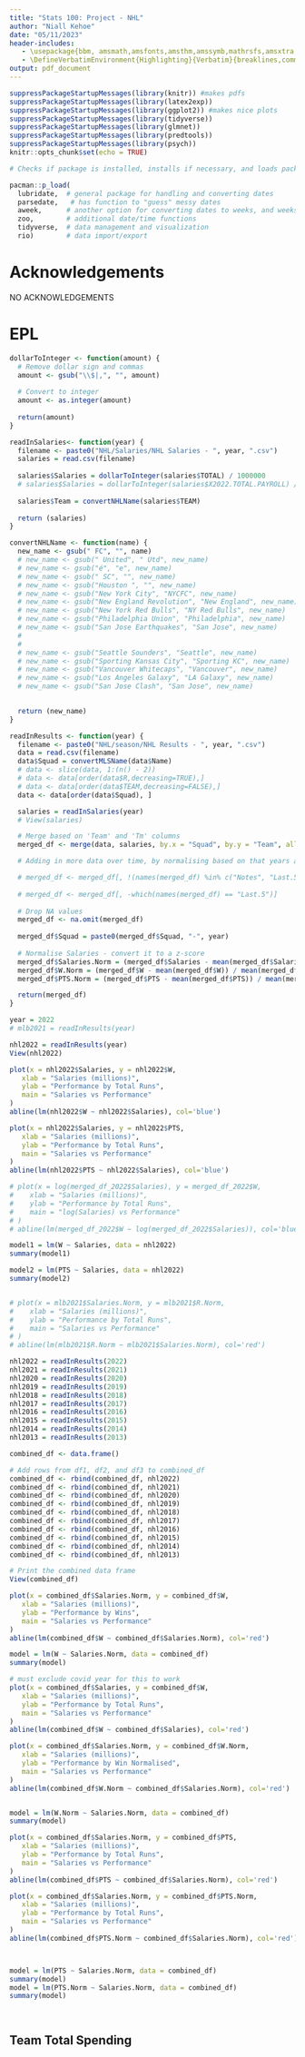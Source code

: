 ```yaml
---
title: "Stats 100: Project - NHL"
author: "Niall Kehoe"
date: "05/11/2023"
header-includes:
   - \usepackage{bbm, amsmath,amsfonts,amsthm,amssymb,mathrsfs,amsxtra,amscd,latexsym, xcolor, graphicx, fvextra}
   - \DefineVerbatimEnvironment{Highlighting}{Verbatim}{breaklines,commandchars=\\\{\}}
output: pdf_document
---
```


\newcommand{\Var}{\mathrm{Var}}

```r
suppressPackageStartupMessages(library(knitr)) #makes pdfs
suppressPackageStartupMessages(library(latex2exp))
suppressPackageStartupMessages(library(ggplot2)) #makes nice plots
suppressPackageStartupMessages(library(tidyverse))
suppressPackageStartupMessages(library(glmnet))
suppressPackageStartupMessages(library(predtools))
suppressPackageStartupMessages(library(psych))
knitr::opts_chunk$set(echo = TRUE)

# Checks if package is installed, installs if necessary, and loads package for current session

pacman::p_load(
  lubridate,  # general package for handling and converting dates  
  parsedate,   # has function to "guess" messy dates
  aweek,      # another option for converting dates to weeks, and weeks to dates
  zoo,        # additional date/time functions
  tidyverse,  # data management and visualization  
  rio)        # data import/export
```

# Acknowledgements

NO ACKNOWLEDGEMENTS

# EPL

```r

dollarToInteger <- function(amount) {
  # Remove dollar sign and commas
  amount <- gsub("\\$|,", "", amount)
  
  # Convert to integer
  amount <- as.integer(amount)
  
  return(amount)
}

readInSalaries<- function(year) {
  filename <- paste0("NHL/Salaries/NHL Salaries - ", year, ".csv")
  salaries = read.csv(filename)
  
  salaries$Salaries = dollarToInteger(salaries$TOTAL) / 1000000
  # salaries$Salaries = dollarToInteger(salaries$X2022.TOTAL.PAYROLL) / 1000000
  
  salaries$Team = convertNHLName(salaries$TEAM)
  
  return (salaries)
}

```

```r


convertNHLName <- function(name) {
  new_name <- gsub(" FC", "", name)
  # new_name <- gsub(" United", " Utd", new_name)
  # new_name <- gsub("é", "e", new_name)
  # new_name <- gsub(" SC", "", new_name)
  # new_name <- gsub("Houston ", "", new_name)
  # new_name <- gsub("New York City", "NYCFC", new_name)
  # new_name <- gsub("New England Revolution", "New England", new_name)
  # new_name <- gsub("New York Red Bulls", "NY Red Bulls", new_name)
  # new_name <- gsub("Philadelphia Union", "Philadelphia", new_name)
  # new_name <- gsub("San Jose Earthquakes", "San Jose", new_name)
  # 
  # 
  # new_name <- gsub("Seattle Sounders", "Seattle", new_name)
  # new_name <- gsub("Sporting Kansas City", "Sporting KC", new_name)
  # new_name <- gsub("Vancouver Whitecaps", "Vancouver", new_name)
  # new_name <- gsub("Los Angeles Galaxy", "LA Galaxy", new_name)
  # new_name <- gsub("San Jose Clash", "San Jose", new_name)
  	

  return (new_name)
}

readInResults <- function(year) {
  filename <- paste0("NHL/season/NHL Results - ", year, ".csv")
  data = read.csv(filename)
  data$Squad = convertMLSName(data$Name)
  # data <- slice(data, 1:(n() - 2))
  # data <- data[order(data$R,decreasing=TRUE),]
  # data <- data[order(data$TEAM,decreasing=FALSE),]
  data <- data[order(data$Squad), ]

  salaries = readInSalaries(year)
  # View(salaries)

  # Merge based on 'Team' and 'Tm' columns
  merged_df <- merge(data, salaries, by.x = "Squad", by.y = "Team", all = TRUE)

  # Adding in more data over time, by normalising based on that years average

  # merged_df <- merged_df[, !(names(merged_df) %in% c("Notes", "Last.5"))]
  
  # merged_df <- merged_df[, -which(names(merged_df) == "Last.5")]
  
  # Drop NA values
  merged_df <- na.omit(merged_df)
  
  merged_df$Squad = paste0(merged_df$Squad, "-", year)
  
  # Normalise Salaries - convert it to a z-score
  merged_df$Salaries.Norm = (merged_df$Salaries - mean(merged_df$Salaries)) / mean(merged_df$Salaries)
  merged_df$W.Norm = (merged_df$W - mean(merged_df$W)) / mean(merged_df$W)
  merged_df$PTS.Norm = (merged_df$PTS - mean(merged_df$PTS)) / mean(merged_df$PTS)

  return(merged_df)
}

year = 2022
# mlb2021 = readInResults(year)

nhl2022 = readInResults(year)
View(nhl2022)


```

```r
plot(x = nhl2022$Salaries, y = nhl2022$W,
   xlab = "Salaries (millions)",
   ylab = "Performance by Total Runs",	 
   main = "Salaries vs Performance"
)
abline(lm(nhl2022$W ~ nhl2022$Salaries), col='blue')

plot(x = nhl2022$Salaries, y = nhl2022$PTS,
   xlab = "Salaries (millions)",
   ylab = "Performance by Total Runs",	 
   main = "Salaries vs Performance"
)
abline(lm(nhl2022$PTS ~ nhl2022$Salaries), col='blue')

```

```r



# plot(x = log(merged_df_2022$Salaries), y = merged_df_2022$W,
#    xlab = "Salaries (millions)",
#    ylab = "Performance by Total Runs",	 
#    main = "log(Salaries) vs Performance"
# )
# abline(lm(merged_df_2022$W ~ log(merged_df_2022$Salaries)), col='blue')
```

```r


model1 = lm(W ~ Salaries, data = nhl2022)
summary(model1)

model2 = lm(PTS ~ Salaries, data = nhl2022)
summary(model2)


```

```r



```

```r

# plot(x = mlb2021$Salaries.Norm, y = mlb2021$R.Norm,
#    xlab = "Salaries (millions)",
#    ylab = "Performance by Total Runs",	 
#    main = "Salaries vs Performance"
# )
# abline(lm(mlb2021$R.Norm ~ mlb2021$Salaries.Norm), col='red')
```

```r

nhl2022 = readInResults(2022)
nhl2021 = readInResults(2021)
nhl2020 = readInResults(2020)
nhl2019 = readInResults(2019)
nhl2018 = readInResults(2018)
nhl2017 = readInResults(2017)
nhl2016 = readInResults(2016)
nhl2015 = readInResults(2015)
nhl2014 = readInResults(2014)
nhl2013 = readInResults(2013)

combined_df <- data.frame()

# Add rows from df1, df2, and df3 to combined_df
combined_df <- rbind(combined_df, nhl2022)
combined_df <- rbind(combined_df, nhl2021)
combined_df <- rbind(combined_df, nhl2020)
combined_df <- rbind(combined_df, nhl2019)
combined_df <- rbind(combined_df, nhl2018)
combined_df <- rbind(combined_df, nhl2017)
combined_df <- rbind(combined_df, nhl2016)
combined_df <- rbind(combined_df, nhl2015)
combined_df <- rbind(combined_df, nhl2014)
combined_df <- rbind(combined_df, nhl2013)

# Print the combined data frame
View(combined_df)
```

```r


plot(x = combined_df$Salaries.Norm, y = combined_df$W,
   xlab = "Salaries (millions)",
   ylab = "Performance by Wins",	 
   main = "Salaries vs Performance"
)
abline(lm(combined_df$W ~ combined_df$Salaries.Norm), col='red')
```

```r

model = lm(W ~ Salaries.Norm, data = combined_df)
summary(model)
```

```r


# must exclude covid year for this to work
plot(x = combined_df$Salaries, y = combined_df$W,
   xlab = "Salaries (millions)",
   ylab = "Performance by Total Runs",	 
   main = "Salaries vs Performance"
)
abline(lm(combined_df$W ~ combined_df$Salaries), col='red')
```

```r

plot(x = combined_df$Salaries.Norm, y = combined_df$W.Norm,
   xlab = "Salaries (millions)",
   ylab = "Performance by Win Normalised",	 
   main = "Salaries vs Performance"
)
abline(lm(combined_df$W.Norm ~ combined_df$Salaries.Norm), col='red')


model = lm(W.Norm ~ Salaries.Norm, data = combined_df)
summary(model)
```

```r

plot(x = combined_df$Salaries.Norm, y = combined_df$PTS,
   xlab = "Salaries (millions)",
   ylab = "Performance by Total Runs",	 
   main = "Salaries vs Performance"
)
abline(lm(combined_df$PTS ~ combined_df$Salaries.Norm), col='red')

plot(x = combined_df$Salaries.Norm, y = combined_df$PTS.Norm,
   xlab = "Salaries (millions)",
   ylab = "Performance by Total Runs",	 
   main = "Salaries vs Performance"
)
abline(lm(combined_df$PTS.Norm ~ combined_df$Salaries.Norm), col='red')



model = lm(PTS ~ Salaries.Norm, data = combined_df)
summary(model)
model = lm(PTS.Norm ~ Salaries.Norm, data = combined_df)
summary(model)


```

```r

```

```r

```

## Team Total Spending

```r


```

```r


```

```r

```

```r

```

```r


```

```r


```

```r


```

```r


```

```r


```

```r


```
